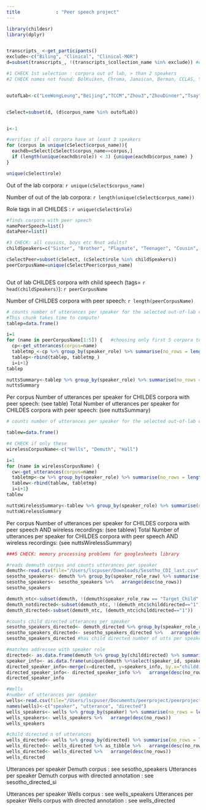 ```yaml
---
title             : "Peer speech project"
---
```


```r
library(childesr)
library(dplyr)


transcripts_ <-get_participants()
exclude<-c("Biling", "Clinical", "Clinical-MOR")
d=subset(transcripts_, !(transcripts_$collection_name %in% exclude)) #exclude bilingual and clinical studies

#1 CHECK 1st selection : corpora out of lab, > than 2 speakers
#2 CHECK names not found: BolKuiken, Chroma, Jamaican, Berman, CCLAS, Yamaguchi, Paris, Goadrose, Tsay, Zhou3


outofLab<-c("LeeWongLeung","Beijing","TCCM","Zhou3","ZhouDinner","Tsay", "Jakarta", "Jiwon", "Ryu", "Bloom70", "Braunwald", "Brown", "Clark", "Gleason",  "Hall", "Kuczaj", "Post", "Sachs", "Snow", "Suppes", "Valian","Providence", "Champaud", "Geneva","Goadrose", "Leveille", "Paris", "Pauline", "Yamaguchi", "York", "Caroline", "Leo", "Miller", "Rigol","Wagner", "Plunkett", "Kari", "Ringstad", "Aguirre", "Linaza", "LlinasOjea", "Marrero", "Nieva", "OreaPine", "Ornat", "Romero", "Vila","Soto", "CCLAS", "Argus", "Kohler", "Korgesaar", "Vija", "Zupping", "Family", "Samadi", "Doukas", "BatEl", "Berman", "Levy", "Ravid", "Bodor", "Reger", "Jamaican", "Demuth", "Narasimhan", "Gaeltacht", "Wijnen", "Utrecht", "Stellenbosch", "Belfast", "Forrester", "Lara", "Wells", "Hamasaki", "Ishii", "MiiPro", "Miyata", "Jordina", "Julia", "MireiaEvaPascual", "SerraSole", "Antelmi", "Calambrone", "Klammler", "Roma", "Florianopolis", "Santos", "Avram", "Kovacevic", "Chroma", "Protassova", "Tanja", "SCECL", "BSF", "BolKuiken", "Thomas", "MPI-EVA-Manchester", "Beek") 


cSelect=subset(d, (d$corpus_name %in% outofLab))


i<-1

#verifies if all corpora have at least 3 speakers
for (corpus in unique(cSelect$corpus_name)){
  eachdb=cSelect[cSelect$corpus_name==corpus,]
  if (length(unique(eachdb$role)) < 3) {unique(eachdb$corpus_name) }
}

unique(cSelect$role)
```
Out of the  lab corpora: 
 `r unique(cSelect$corpus_name)` 
 
Number of out of  the lab corpora:  `r length(unique(cSelect$corpus_name))` 

Role tags in all CHILDES : `r unique(cSelect$role) `

```r
#finds corpora with peer speech
namePeerSpeech=list()
dataPeer=list()

#3 CHECK: all cousins, boys etc Nnot adults?
childSpeakers=c("Sister", "Brother", "Playmate", "Teenager", "Cousin", "Child", "Girl", "Sibling", "Boy")

cSelectPeer=subset(cSelect, (cSelect$role %in% childSpeakers))
peerCorpusName=unique(cSelectPeer$corpus_name)



```
Out of lab CHILDES corpora with child speech (tags= `r head(childSpeakers)`):  `r peerCorpusName` 

Number of CHILDES corpora with peer speech: `r length(peerCorpusName)`

```r
# counts number of utterances per speaker for the selected out-of-lab corpora
#This chunk takes time to compute!
tablep=data.frame()

i=1
for (name in peerCorpusName[1:5]) {   #choosing only first 5 corpora to have it compile faster! 
  cp<-get_utterances(corpus=name)
  tabletmp_<-cp %>% group_by(speaker_role) %>% summarise(no_rows = length(speaker_role))
  tablep<-rbind(tablep, tabletmp_)
  i=i+1}
tablep

nuttsSummary<-tablep %>% group_by(speaker_role) %>% summarise(no_rows = sum(no_rows))
nuttsSummary


```

Per corpus Number of utterances per speaker for CHILDES corpora with peer speech: (see table)
Total Number of utterances per speaker for CHILDES corpora with peer speech: (see nuttsSummary)

```r
# counts number of utterances per speaker for the selected out-of-lab corpora with wireless recordings

tablew=data.frame()

#4 CHECK if only these
wirelessCorpusName<-c("Wells", "Demuth", "Hall")

i=1
for (name in wirelessCorpusName) {
  cw<-get_utterances(corpus=name)
  tabletmp<-cw %>% group_by(speaker_role) %>% summarise(no_rows = length(speaker_role))
  tablew<-rbind(tablew, tabletmp)
  i=i+1}
tablew

nuttsWirelessSummary<-tablew %>% group_by(speaker_role) %>% summarise(no_rows = sum(no_rows))
nuttsWirelessSummary
```

Per corpus Number of utterances per speaker for CHILDES corpora with peer speech AND wireless recordings: (see tablew)
Total Number of utterances per speaker for CHILDES corpora with peer speech AND wireless recordings: (see nuttsWirelessSummary)



```r

###5 CHECK: memory processing problems for googlesheets library

#reads demnuth corpus and counts utterances per speaker
demuth<-read.csv(file="/Users/lscpuser/Downloads/Sesotho_CDI_last.csv", header=TRUE)
sesotho_speakers<- demuth %>% group_by(speaker_role_raw) %>% summarise(no_rows = length(speaker_role_raw))
sesotho_speakers<- sesotho_speakers %>%   arrange(desc(no_rows))
sesotho_speakers

demuth_ntc<-subset(demuth, !(demuth$speaker_role_raw == "Target_Child" ))
demuth_notdirected<-subset(demuth_ntc, !(demuth_ntc$childdirected=="1"))
demuth_directed<-subset(demuth_ntc, (demuth_ntc$childdirected=="1"))

#counts child directed utterances per speaker
sesotho_speakers_directed<- demuth_directed %>% group_by(speaker_role_raw) %>% summarise(no_rows = length(speaker_role_raw))
sesotho_speakers_directed<- sesotho_speakers_directed %>%   arrange(desc(no_rows))
sesotho_speakers_directed #has child directed number of utts per speaker

#matches addressee with speaker role
directed<- as.data.frame(demuth %>% group_by(childdirected) %>% summarise(no_rows = length(childdirected)))
speaker_info<- as.data.frame(unique(demuth %>%select(speaker_id, speaker_role_raw, speaker_age, speaker_gender)))
directed_speaker_info<-merge(x=directed, y=speakers_info, by.x="childdirected", by.y="speaker_id", all.x=TRUE, sort=TRUE)
directed_speaker_info<- directed_speaker_info %>%   arrange(desc(no_rows))
directed_speaker_info

#Wells
#number of utterances per speaker
wells<-read.csv(file="/Users/lscpuser/Documents/peerproject/peerproject/output2.csv", header=FALSE, sep=";")
names(wells)<-c("speaker", "utterance", "directed")
wells_speakers<- wells %>% group_by(speaker) %>% summarise(no_rows = length(speaker))
wells_speakers<- wells_speakers %>%   arrange(desc(no_rows))
wells_speakers

#child directed n of utterances
wells_directed<- wells %>% group_by(directed) %>% summarise(no_rows = length(directed))
wells_directed<- wells_directed %>% as_tibble %>%   arrange(desc(no_rows))
wells_directed<- wells_directed %>%   arrange(desc(no_rows))
wells_directed

```

Utterances per speaker Demuth corpus : see sesotho_speakers
Utterances per speaker Demuth corpus with  directed annotation : see sesotho_directed_si

Utterances per speaker Wells corpus  : see wells_speakers
Utterances per speaker Wells corpus with directed  annotation : see wells_directed

